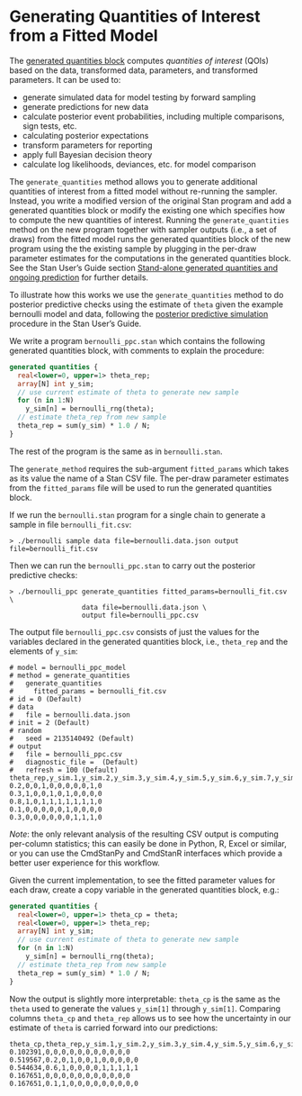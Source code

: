 # Generating Quantities of Interest from a Fitted Model  {#gc-intro}

The [generated quantities block](https://mc-stan.org/docs/reference-manual/program-block-generated-quantities.html)
computes *quantities of interest* (QOIs) based on the data,
transformed data, parameters, and transformed parameters.
It can be used to:

-  generate simulated data for model testing by forward sampling
-  generate predictions for new data
-  calculate posterior event probabilities, including multiple
   comparisons, sign tests, etc.
-  calculating posterior expectations
-  transform parameters for reporting
-  apply full Bayesian decision theory
-  calculate log likelihoods, deviances, etc. for model comparison

The `generate_quantities` method allows you to generate additional quantities
of interest from a fitted model without re-running the sampler.
Instead, you write a modified version of the original Stan program
and add a generated quantities block or modify the existing one
which specifies how to compute the new quantities of interest.
Running the `generate_quantities` method on the new program
together with sampler outputs (i.e., a set of draws)
from the fitted model runs the generated quantities block
of the new program using the the existing sample by plugging
in the per-draw parameter estimates for the computations in
the generated quantities block.
See the Stan User's Guide section
[Stand-alone generated quantities and ongoing prediction](
https://mc-stan.org/docs/stan-users-guide/stand-alone-generated-quantities-and-ongoing-prediction.html)
for further details.

To illustrate how this works we use the `generate_quantities` method
to do posterior predictive checks using the estimate of `theta` given
the example bernoulli model and data, following the
[posterior predictive simulation](
https://mc-stan.org/docs/stan-users-guide/posterior-predictive-simulation-in-stan.html)
procedure in the Stan User's Guide.

We write a program `bernoulli_ppc.stan` which contains
the following generated quantities block, with comments
to explain the procedure:
```stan
generated quantities {
  real<lower=0, upper=1> theta_rep;
  array[N] int y_sim;
  // use current estimate of theta to generate new sample
  for (n in 1:N)
    y_sim[n] = bernoulli_rng(theta);
  // estimate theta_rep from new sample
  theta_rep = sum(y_sim) * 1.0 / N;
}
```
The rest of the program is the same as in `bernoulli.stan`.

The `generate_method` requires the sub-argument `fitted_params`
which takes as its value the name of a Stan CSV file.
The per-draw parameter estimates from the `fitted_params` file will
be used to run the generated quantities block.

If we run the `bernoulli.stan` program for a single chain to
generate a sample in file `bernoulli_fit.csv`:

```
> ./bernoulli sample data file=bernoulli.data.json output file=bernoulli_fit.csv
```

Then we can run the `bernoulli_ppc.stan` to carry out the posterior predictive
checks:

```
> ./bernoulli_ppc generate_quantities fitted_params=bernoulli_fit.csv \
                  data file=bernoulli.data.json \
                  output file=bernoulli_ppc.csv
```

The output file `bernoulli_ppc.csv` consists of just the values for the variables declared in the generated quantities block, i.e., `theta_rep` and the elements of `y_sim`:

```
# model = bernoulli_ppc_model
# method = generate_quantities
#   generate_quantities
#     fitted_params = bernoulli_fit.csv
# id = 0 (Default)
# data
#   file = bernoulli.data.json
# init = 2 (Default)
# random
#   seed = 2135140492 (Default)
# output
#   file = bernoulli_ppc.csv
#   diagnostic_file =  (Default)
#   refresh = 100 (Default)
theta_rep,y_sim.1,y_sim.2,y_sim.3,y_sim.4,y_sim.5,y_sim.6,y_sim.7,y_sim.8,y_sim.9,y_sim.10
0.2,0,0,1,0,0,0,0,0,1,0
0.3,1,0,0,1,0,1,0,0,0,0
0.8,1,0,1,1,1,1,1,1,1,0
0.1,0,0,0,0,0,1,0,0,0,0
0.3,0,0,0,0,0,0,1,1,1,0
```

_Note_: the only relevant analysis of the resulting CSV output is computing per-column statistics; this can easily be done in Python, R, Excel or similar,
or you can use the CmdStanPy and CmdStanR interfaces which provide a
better user experience for this workflow.

Given the current implementation, to see the fitted parameter values for each draw,
create a copy variable in the generated quantities block, e.g.:

```stan
generated quantities {
  real<lower=0, upper=1> theta_cp = theta;
  real<lower=0, upper=1> theta_rep;
  array[N] int y_sim;
  // use current estimate of theta to generate new sample
  for (n in 1:N)
    y_sim[n] = bernoulli_rng(theta);
  // estimate theta_rep from new sample
  theta_rep = sum(y_sim) * 1.0 / N;
}
```

Now the output is slightly more interpretable: `theta_cp` is the same as the `theta`
used to generate the values `y_sim[1]` through `y_sim[1]`.
Comparing columns `theta_cp` and `theta_rep` allows us to see how the
uncertainty in our estimate of `theta` is carried forward
into our predictions:

```
theta_cp,theta_rep,y_sim.1,y_sim.2,y_sim.3,y_sim.4,y_sim.5,y_sim.6,y_sim.7,y_sim.8,y_sim.9,y_sim.10
0.102391,0,0,0,0,0,0,0,0,0,0,0
0.519567,0.2,0,1,0,0,1,0,0,0,0,0
0.544634,0.6,1,0,0,0,0,1,1,1,1,1
0.167651,0,0,0,0,0,0,0,0,0,0,0
0.167651,0.1,1,0,0,0,0,0,0,0,0,0
```

